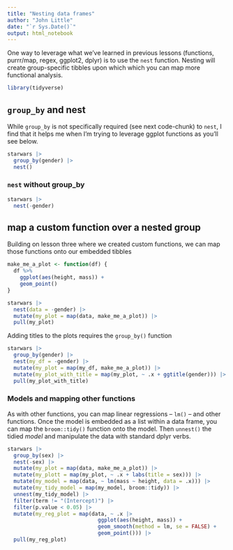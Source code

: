 ```yaml
---
title: "Nesting data frames"
author: "John Little"
date: "`r Sys.Date()`"
output: html_notebook
---
```


One way to leverage what we've learned in previous lessons (functions, purrr/map, regex, ggplot2, dplyr) is to use the `nest` function.  Nesting will create group-specific tibbles upon which which you can map more functional analysis.

```r
library(tidyverse)
```

## `group_by` and nest

While `group_by` is not specifically required (see next code-chunk) to `nest`, I find that it helps me when I'm trying to leverage ggplot functions as you'll see below.

```r
starwars |>
  group_by(gender) |>
  nest()
```

### `nest` without group_by


```r
starwars |>
  nest(-gender)
```

## map a custom function over a nested group

Building on lesson three where we created custom functions, we can map those functions onto our embedded tibbles

```r
make_me_a_plot <- function(df) {
  df %>% 
    ggplot(aes(height, mass)) +
    geom_point() 
}

starwars |>
  nest(data = -gender) |>
  mutate(my_plot = map(data, make_me_a_plot)) |>
  pull(my_plot)
```

Adding titles to the plots requires the `group_by()` function

```r
starwars |> 
  group_by(gender) |>
  nest(my_df = -gender) |> 
  mutate(my_plot = map(my_df, make_me_a_plot)) |> 
  mutate(my_plot_with_title = map(my_plot, ~ .x + ggtitle(gender))) |>
  pull(my_plot_with_title)
```

### Models and mapping other functions

As with other functions, you can map linear regressions -- `lm()` -- and other functions.  Once the model is embedded as a list within a data frame, you can map the `broom::tidy()` function onto the model.  Then `unnest()` the tidied _model_  and manipulate the data with standard dplyr verbs.

```r
starwars |>
  group_by(sex) |>
  nest(-sex) |>
  mutate(my_plot = map(data, make_me_a_plot)) |>
  mutate(my_plott = map(my_plot, ~ .x + labs(title = sex))) |> 
  mutate(my_model = map(data, ~ lm(mass ~ height, data = .x))) |>
  mutate(my_tidy_model = map(my_model, broom::tidy)) |> 
  unnest(my_tidy_model) |>
  filter(term != "(Intercept)") |>
  filter(p.value < 0.05) |>
  mutate(my_reg_plot = map(data, ~ .x |>
                             ggplot(aes(height, mass)) +
                             geom_smooth(method = lm, se = FALSE) +
                             geom_point())) |>
  pull(my_reg_plot)
```

